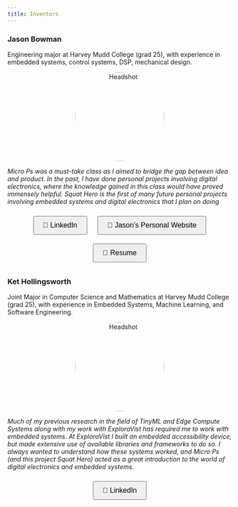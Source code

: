 ```yaml
---
title: Inventors
---
```


### Jason Bowman
Engineering major at Harvey Mudd College (grad 25), with experience in embedded systems, control systems, DSP, mechanical design.

<p style="text-align: center; display: flex; align-items: center; justify-content: center;">
  <img src="images/headshot.jpeg" alt="Headshot" style="width: 200px; height: 200px; border-radius: 50%; vertical-align: middle; margin: 0 10px;">
</p>

*Micro Ps was a must-take class as I aimed to bridge the gap between idea and product. In the past, I have done personal projects involving digital electronics, where the knowledge gained in this class would have proved immensely helpful. Squat Hero is the first of many future personal projects involving embedded systems and digital electronics that I plan on doing*

<div style="text-align: center;">
  <a href="https://www.linkedin.com/in/jasonbbowman/" target="_blank" style="text-decoration: none;">
    <button style="margin: 10px; padding: 10px 20px; font-size: 16px; cursor: pointer;">
      🔗 LinkedIn
    </button>
  </a>
  <a href="https://jasonbowman55.github.io/Blog-Site/" target="_blank" style="text-decoration: none;">
    <button style="margin: 10px; padding: 10px 20px; font-size: 16px; cursor: pointer;">
      👤 Jason's Personal Website
    </button>
  </a>
  <a href="https://drive.google.com/file/d/1mEfJgMeUG4NMKEZRTSkJOuq9oFlL1GmU/view?usp=sharing" target="_blank" style="text-decoration: none;">
    <button style="margin: 10px; padding: 10px 20px; font-size: 16px; cursor: pointer;">
      📄 Resume
    </button>
  </a>
</div>

### Ket Hollingsworth
Joint Major in Computer Science and Mathematics at Harvey Mudd College (grad 25), with experience in Embedded Systems, Machine Learning, and Software Engineering.

<p style="text-align: center; display: flex; align-items: center; justify-content: center;">
  <img src="images/headshot_ket.jpeg" alt="Headshot" style="width: 200px; height: 200px; border-radius: 50%; vertical-align: middle; margin: 0 10px;">
</p>

*Much of my previous research in the field of TinyML and Edge Compute Systems along with my work with ExploraVist has required me to work with embedded systems. At ExploraVist I built an embedded accessibility device, but made extensive use of available libraries and frameworks to do so. I always wanted to understand how these systems worked, and Micro Ps (and this project Squat Hero) acted as a great introduction to the world of digital electronics and embedded systems.*

<div style="text-align: center;">
  <a href="https://www.linkedin.com/in/ket-hollingsworth/" target="_blank" style="text-decoration: none;">
    <button style="margin: 10px; padding: 10px 20px; font-size: 16px; cursor: pointer;">
      🔗 LinkedIn
    </button>
  </a>